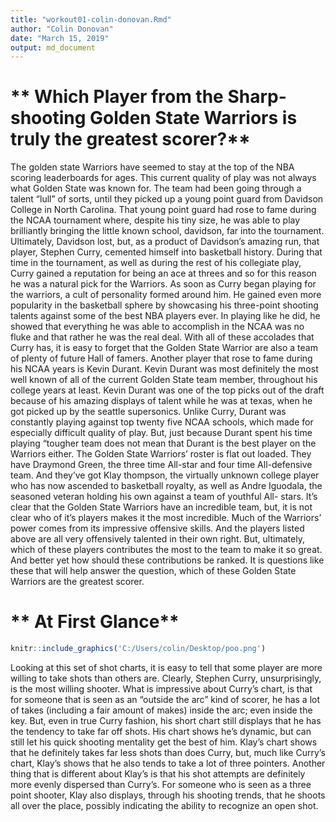 ---
title: "workout01-colin-donovan.Rmd"
author: "Colin Donovan"
date: "March 15, 2019"
output: md_document
---
# ** Which Player from the Sharp-shooting Golden State Warriors is truly the greatest scorer?**

  The golden state Warriors have seemed to stay at the top of the NBA scoring leaderboards for ages. This current quality of play was not always what Golden State was known for. The team had been going through a talent "lull" of sorts, until they picked up a young point guard from Davidson College in North Carolina. That young point guard had rose to fame during the NCAA tournament where, despite his tiny size, he was able to play brilliantly bringing the little known school, davidson, far into the tournament. Ultimately, Davidson lost, but, as a product of Davidson's amazing run, that player, Stephen Curry, cemented himself into basketball history. During that time in the tournament, as well as during the rest of his collegiate play, Curry gained a reputation for being an ace at threes and so for this reason he was a natural pick for the Warriors. As soon as Curry began playing for the warriors, a cult of personality formed around him. He gained even more popularity in the basketball sphere by showcasing his three-point shooting talents against some of the best NBA players ever. In playing like he did, he showed that everything he was able to accomplish in the NCAA was no fluke and that rather he was the real deal.
  With all of these accolades that Curry has, it is easy to forget that the Golden State Warrior are also a team of plenty of future Hall of famers. Another player that rose to fame during his NCAA years is Kevin Durant. Kevin Durant was most definitely the most well known of all of the current Golden State team member, throughout his college years at least. Kevin Durant was one of the top picks out of the draft because of his amazing displays of talent while he was at texas, when he got picked up by the seattle supersonics. Unlike Curry, Durant was constantly playing against top twenty five NCAA schools, which made for especially difficult quality of play. But, just because Durant spent his time playing "tougher team does not mean that Durant is the best player on the Warriors either.   The Golden State Warriors' roster is flat out loaded. They have Draymond Green, the three time All-star and four time All-defensive team. And they've got Klay thompson, the virtually unknown college player who has now ascended to basketball royalty, as well as Andre Iguodala, the seasoned veteran holding his own against a team of youthful All- stars.
It's clear that the Golden State Warriors have an incredible team, but, it is not clear who of it's players makes it the most incredible. Much of the Warriors' power comes from its impressive offensive skills. And the players listed above are all very offensively talented in their own right. But, ultimately, which of these players contributes the most to the team to make it so great. And better yet how should these contributions be ranked. It is questions like these that will help answer the question, which of these Golden State Warriors are the greatest scorer.

# ** At First Glance**
```{r out.width='80%', echo= FALSE, fig.align='center'}
knitr::include_graphics('C:/Users/colin/Desktop/poo.png')
```

  Looking at this set of shot charts, it is easy to tell that some player are more willing to take shots than others are. Clearly, Stephen Curry, unsurprisingly, is the most willing shooter. What is impressive about Curry's chart, is that for someone that is seen as an "outside the arc" kind of scorer, he has a lot of takes (including a fair amount of makes) inside the arc; even inside the key. But, even in true Curry fashion, his short chart still displays that he has the tendency to take far off shots. His chart shows he's dynamic, but can still let his quick shooting mentality get the best of him.
  Klay's chart shows that he definitely takes far less shots than does Curry, but, much like Curry's chart, Klay's shows that he also tends to take a lot of three pointers. Another thing that is different about Klay's is that his shot attempts are definitely more evenly dispersed than Curry's. For someone who is seen as a three point shooter, Klay also displays, through his shooting trends, that he shoots all over the place, possibly indicating the ability to recognize an open shot.
